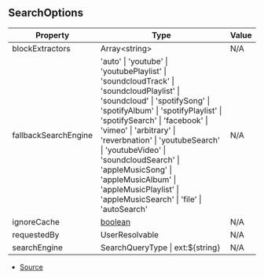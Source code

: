 ## SearchOptions

| Property | Type | Value |
| ----------- | ----------- | ----------- |
| blockExtractors | Array\<string> | N/A |
| fallbackSearchEngine | 'auto' \| 'youtube' \| 'youtubePlaylist' \| 'soundcloudTrack' \| 'soundcloudPlaylist' \| 'soundcloud' \| 'spotifySong' \| 'spotifyAlbum' \| 'spotifyPlaylist' \| 'spotifySearch' \| 'facebook' \| 'vimeo' \| 'arbitrary' \| 'reverbnation' \| 'youtubeSearch' \| 'youtubeVideo' \| 'soundcloudSearch' \| 'appleMusicSong' \| 'appleMusicAlbum' \| 'appleMusicPlaylist' \| 'appleMusicSearch' \| 'file' \| 'autoSearch' | N/A |
| ignoreCache | [boolean](https://developer.mozilla.org/en-US/docs/Web/JavaScript/Reference/Global_Objects/Boolean) | N/A |
| requestedBy | UserResolvable | N/A |
| searchEngine | SearchQueryType \| ext:\$\{string} | N/A |


- [Source](https://github.com/Androz2091/discord-player/blob/cd18f37/packages/discord-player/src/types/types.ts#L224)